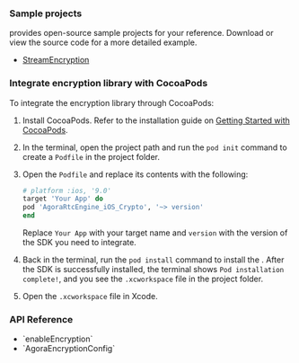 <PlatformWrapper platform="ios">

### Sample projects

<Vg k="COMPANY" /> provides open-source sample projects for your reference. Download or view the source code for a more detailed example.

* [StreamEncryption](https://github.com/AgoraIO/API-Examples/tree/main/iOS/APIExample/APIExample/Examples/Advanced/StreamEncryption)

### Integrate encryption library with CocoaPods

To integrate the encryption library through CocoaPods:

1. Install CocoaPods. Refer to the installation guide on [Getting Started with CocoaPods](https://guides.cocoapods.org/using/getting-started.html#getting-started).

1. In the terminal, open the project path and run the `pod init` command to create a `Podfile` in the project folder.

1. Open the `Podfile` and replace its contents with the following: 
    
    ```ruby
    # platform :ios, '9.0'
    target 'Your App' do
    pod 'AgoraRtcEngine_iOS_Crypto', '~> version'
    end
    ```

    Replace `Your App` with your target name and `version` with the version of the SDK you need to integrate.

1. Back in the terminal, run the `pod install` command to install the <Vg k="COMPANY" /> <Vpd k="SDK"/>. After the SDK is successfully installed, the terminal shows `Pod installation complete!`, and you see the `.xcworkspace` file in the project folder.

1. Open the `.xcworkspace` file in Xcode.

### API Reference

- <Link to="{{Global.API_REF_IOS_ROOT}}/agorartckit/agorartcenginekit/enableencryption(_:encryptionconfig:)">`enableEncryption`</Link>
- <Link to="{{Global.API_REF_IOS_ROOT}}/agorartckit/agoraencryptionconfig">`AgoraEncryptionConfig`</Link>

 </PlatformWrapper>